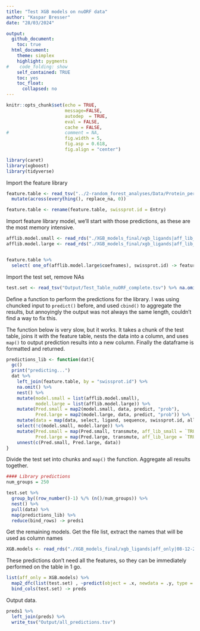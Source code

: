 ```yaml
---
title: "Test XGB models on nuORF data"
author: "Kaspar Bresser"
date: "28/03/2024"

output: 
  github_document:
    toc: true
  html_document: 
    theme: simplex
    highlight: pygments
#    code_folding: show
    self_contained: TRUE
    toc: yes
    toc_float:
      collapsed: no
---
```




```r
knitr::opts_chunk$set(echo = TRUE,
                      message=FALSE,
                      autodep  = TRUE,
                      eval = FALSE,
                      cache = FALSE,
#                     comment = NA,
                      fig.width = 5,
                      fig.asp = 0.618,
                      fig.align = "center")
```


```r
library(caret)
library(xgboost)
library(tidyverse)
```

Import the feature library

```r
feature.table <- read_tsv("../2-random_forest_analyses/Data/Protein_per_Uniprot_entry_library_v3.csv.zip") %>% 
  mutate(across(everything(), replace_na, 0))

feature.table <- rename(feature.table, swissprot.id = Entry)
```




Import feature library model, we'll start with those predictions, as these are the most memory intensive. 


```r
afflib.model.small <- read_rds("./XGB_models_final/xgb_ligands|aff_lib_small|08-12-2023.RDS")
afflib.model.large <- read_rds("./XGB_models_final/xgb_ligands|aff_lib_2|08-12-2023.RDS")


feature.table %>% 
  select( one_of(afflib.model.large$coefnames), swissprot.id) -> feature.table

```

Import the test set, remove NAs

```r
test.set <- read_tsv("Output/Test_Table_nuORF_complete.tsv") %>% na.omit()
```

Define a function to perform the predictions for the library. I was using chuncked input to `predict()` before, and used `cbind()` to aggregate the results, but annoyingly the output was not always the same length, couldn't find a way to fix this. 

The function below is very slow, but it works. It takes a chunk of the test table, joins it with the feature table, nests the data into a column, and uses `map()` to output prediction results into a new column. Finally the dataframe is formatted and returned. 

```r
predictions_lib <- function(dat){
  gc()
  print("predicting...")
  dat %>% 
    left_join(feature.table, by = "swissprot.id") %>% 
    na.omit() %>% 
    nest() %>% 
    mutate(model.small = list(afflib.model.small),
           model.large = list(afflib.model.large)) %>% 
    mutate(Pred.small = map2(model.small, data, predict, "prob"),
           Pred.large = map2(model.large, data, predict, "prob")) %>% 
    mutate(data = map(data, select, ligand, sequence, swissprot.id, allele)) %>% 
    select(!c(model.small, model.large)) %>% 
    mutate(Pred.small = map(Pred.small, transmute, aff_lib_small = `TRUE`),
           Pred.large = map(Pred.large, transmute, aff_lib_large = `TRUE`)) %>% 
    unnest(c(Pred.small, Pred.large, data)) 
}
```


Divide the test set into chunks and `map()` the function. Aggregate all results together.

```r
#### Library predictions
num_groups = 250

test.set %>% 
  group_by((row_number()-1) %/% (n()/num_groups)) %>%
  nest() %>% 
  pull(data) %>%
  map(predictions_lib) %>% 
  reduce(bind_rows) -> preds1
```

Get the remaining models. Get the file list, extract the names that will be used as column names

```r
XGB.models <- read_rds("./XGB_models_final/xgb_ligands|aff_only|08-12-2023.RDS")
```

These predictions don't need all the features, so they can be immediately performed on the table in 1 go. 

```r
list(aff_only = XGB.models) %>% 
  map2_dfc(list(test.set) , ~predict(object = .x, newdata = .y, type = "prob")$`TRUE`) %>% 
  bind_cols(test.set) -> preds
```

Output data. 

```r
preds1 %>% 
  left_join(preds) %>% 
  write_tsv("Output/all_predictions.tsv")
```



